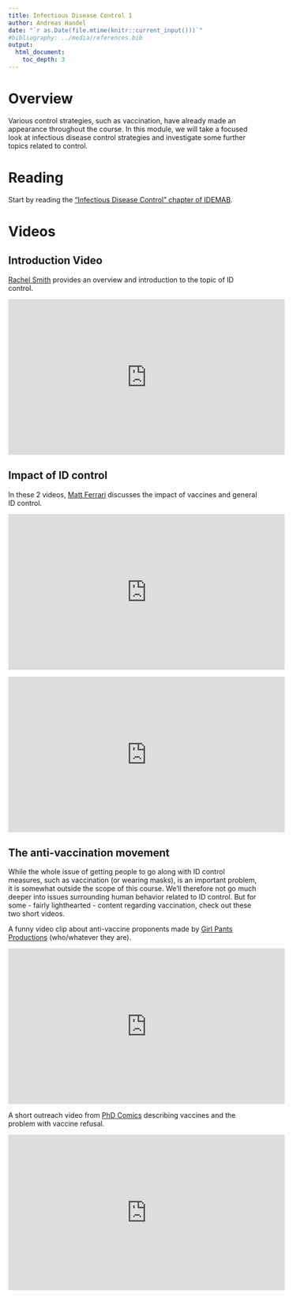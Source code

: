 ```yaml
---
title: Infectious Disease Control 1 
author: Andreas Handel
date: "`r as.Date(file.mtime(knitr::current_input()))`"
#bibliography: ../media/references.bib
output: 
  html_document:
    toc_depth: 3
---
```



# Overview

Various control strategies, such as vaccination, have already made an appearance throughout the course. In this module, we will take a focused look at infectious disease control strategies and investigate some further topics related to control.


# Reading

Start by reading the ["Infectious Disease Control" chapter of IDEMAB](https://andreashandel.github.io/IDEMAbook/infectious-disease-control.html).


# Videos

## Introduction Video

[Rachel Smith](https://cas.la.psu.edu/people/ras57) provides an overview and introduction to the topic of ID control.

<p>
<iframe width="560" height="315" src="https://www.youtube.com/embed/3cqItrRu5D0" frameborder="0" allowfullscreen></iframe>
</p>

## Impact of ID control
In these 2 videos, [Matt Ferrari](https://theferrarilab.squarespace.com/)  discusses the impact of vaccines and general ID control.
<p>
<iframe width="560" height="315" src="https://www.youtube.com/embed/5myy2Hh4dFs" frameborder="0" allowfullscreen></iframe>
</p>

<p>
<iframe width="560" height="315" src="https://www.youtube.com/embed/0oXsxeEaL6Y" frameborder="0" allowfullscreen></iframe>
</p>


## The anti-vaccination movement

While the whole issue of getting people to go along with ID control measures, such as vaccination (or wearing masks), is an important problem, it is somewhat outside the scope of this course. We'll therefore not go much deeper into issues surrounding human behavior related to ID control. But for some - fairly lighthearted - content regarding vaccination, check out these two short videos. 

A funny video clip about anti-vaccine proponents made by [Girl Pants Productions](https://www.youtube.com/channel/UC6pjGVe5KP9t_EIKhrjbGIA) (who/whatever they are). 
<p>
<iframe width="560" height="315" src="https://www.youtube.com/embed/B_hCLWtEHL8" frameborder="0" allowfullscreen></iframe>
</p>

A short outreach video from [PhD Comics](http://phdcomics.com/tv/) describing vaccines and the problem with vaccine refusal.
<p>
<iframe width="560" height="315" src="https://www.youtube.com/embed/s_6QW9sNPEY" frameborder="0" allowfullscreen></iframe>
</p>



